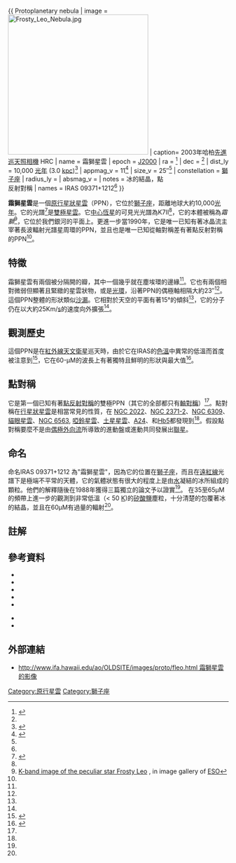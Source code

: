 {{ Protoplanetary nebula
| image = [[Image:Frosty_Leo_Nebula.jpg|320px]]
| caption= 2003年哈柏[[先進巡天照相機|先進巡天照相機]] HRC
| name = 霜獅星雲
| epoch = [[J2000|J2000]]
| ra = {{RA|09|39|53.96}}<ref name="simbad">{{Harv|SIMBAD|2007}}</ref>
| dec = {{DEC|+11|58|52.4}}<ref name="simbad" />
| dist_ly = 10,000 [[光年|光年]] (3.0 [[秒差距|kpc]])<ref name = "Davisetal2005">{{Harv|Davis|Smith|Gledhill|Varricatt|2005}}</ref>
| appmag_v = 11<ref name = "Beuzit1994">{{Harv|Beuzit|Thebault|Perrin|Rouan|1994}}</ref>
| size_v = 25″<ref name="Omont1990" />
| constellation = [[獅子座|獅子座]]
| radius_ly = 
| absmag_v = 
| notes = 冰的結晶，點<br>反射對稱
| names = IRAS 09371+1212<ref name="simbad" />
}}

'''霜獅星雲'''是一個[[原行星狀星雲|原行星狀星雲]]（PPN），它位於[[獅子座|獅子座]]，距離地球大約10,000[[光年|光年]]{{Harv|Davis|Smith|Gledhill|Varricatt|2005}}。它的光譜<ref name="Omont1990">{{Harv|Omont|Forveille|Moseley|Glaccum|1990}}</ref>是[[雙極星雲|雙極星雲]]。它[[中心恆星|中心恆星]]的可見光光譜為K7II<ref name = "Davisetal2005" />，它的本體被稱為''霜獅''<ref>[http://www.eso.org/gallery/v/ESOPIA/Stars/phot-12j-03-normal_001.jpg.html K-band image of the peculiar star Frosty Leo] {{Webarchive|url=https://archive.today/20120730072137/http://www.eso.org/gallery/v/ESOPIA/Stars/phot-12j-03-normal_001.jpg.html |date=2012-07-30 }}, in image gallery of [[ESO|ESO]]</ref>，它位於我們銀河的平面上。{{Harv|Bourke|Hyland|Robinson|Luhman|2000}}更進一步當1990年，它是唯一已知有著冰晶流主宰著長波輻射光譜星周環的PPN，並且也是唯一已知從軸對稱差有著點反射對稱的PPN<ref name="Morris1990" />。

== 特徵 ==
霜獅星雲有兩個被分隔開的瓣，其中一個幾乎就在塵埃環的邊緣<ref name="Morris1990" />。它也有兩個相對微弱但顯著且緊緻的星雲狀物，或是[[行星環|光環]]，沿著PPN的偶極軸相隔大約23″<ref name="Morris1990" />。這個PPN整體的形狀類似[[沙漏|沙漏]]。它相對於天空的平面有著15°的傾斜<ref name = "Davisetal2005" />，它的分子仍在以大約25Km/[[秒|s]]的速度向外擴張<ref name="Morris1987" />。

== 觀測歷史 ==
{{Expand section|date=June 2008}}
這個PPN是在[[紅外線天文衛星|紅外線天文衛星]]巡天時，由於它在IRAS的[[色溫|色溫]]中異常的低溫而首度被注意到<ref name="Morris1990">{{Harv|Morris|Reipurth|1990}}</ref>，它在60-μM的波長上有著獨特且鮮明的形狀與最大值<ref name="Morris1987">{{Harv|Forveille|Morris|Omont|Likkel|1987}}</ref>。

== 點對稱 ==
它是第一個已知有著[[點對稱|點反射對稱]]的雙極PPN（其它的全部都只有[[軸對稱|軸對稱]]）<ref name="Morris1990" />。點對稱在[[行星狀星雲|行星狀星雲]]是相當常見的性質，在 [[NGC_2022|NGC 2022]]、[[NGC_2371|NGC 2371-2]]、[[NGC_6309|NGC 6309]]、[[貓眼星雲|貓眼星雲]]、[[NGC_6563|NGC 6563]], [[啞鈴星雲|啞鈴星雲]]、[[土星星雲|土星星雲]]、[[A24_(星雲)|A24]]、和[[Hb5|Hb5]]都發現到<ref name="Morris1990" />。{{Harvnb|Morris|Reipurth|1990}}假設點對稱要麼不是由[[偶極外向流|偶極外向流]]所導致的進動盤或進動共同發展出[[聯星|聯星]]。

== 命名 ==
{{Harvnb|Forveille|Morris|Omont|Likkel|1987}}命名IRAS 09371+1212 為"霜獅星雲"，因為它的位置在[[獅子座|獅子座]]，而且在[[紅外線|遠紅線]]光譜下是極端不平常的天體，它的氣體狀態有很大的程度上是由[[水|水]]凝結的冰所組成的顆粒。他們的解釋隨後在1988年獲得三篇獨立的論文予以證實<ref name="Morris1990" />。  {{Harvnb|Omont|Forveille|Moseley|Glaccum|1990}}在35至65μM的頻帶上進一步的觀測到非常低溫（< 50 [[熱力學溫標|K]])的[[矽酸鹽|矽酸鹽]]塵粒，十分清楚的包覆著冰的結晶，並且在60μM有過量的輻射<ref name="Morris1990" />。

== 註解 ==
<div class="references-small">
<references/>
</div>

== 參考資料 ==
<div class="references-small">
* {{Citation
 | last1 = Beuzit | first1 = J.-L. | last2 = Thebault | first2 = P.
 | last3 = Perrin | first3 = G. | last4 = Rouan | first4 = D.
 | title = Adaptive optics imaging of the Frosty Leo nebula
 | journal = Astronomy and Astrophysics
 | issn=0004-6361
 | date = November 1994 | volume=291 | issue=1 | pages = L1-L4
 | url = http://adsabs.harvard.edu/abs/1994A&A...291L...1B
|bibcode = 1994A&A...291L...1B }}
* {{Citation
 | last1 = Bourke | first1 = Tyler | last2 = Hyland | first2 = A. R.
 | last3 = Robinson | first3 = Garry | last4 = Luhman | first4 = Kevin
 | title = The Evolutionary Status of the Frosty Leo Nebula
 | journal = Asymmetrical Planetary Nebulae II: From Origins to Microstructures, ASP Conference Series. Edited by J. H. Kastner, N. Soker, and S. Rappaport.
 | isbn=1-58381-026-9 
 | year = 2000 | volume = 199 | issue = 1 | pages = 171
 | url = http://adsabs.harvard.edu/cgi-bin/nph-bib_query?bibcode=2000ASPC..199..171B
}}
* {{Citation
 | last1 = Davis | first1 = C. J. | last2 = Smith | first2 = M. D.
 | last3 = Gledhill | first3 = T. M. | last4 = Varricatt | first4 = W. P.
 | title = Near-infrared echelle spectroscopy of protoplanetary nebulae: probing the fast wind in H<sub>2</sub>
 | journal = Monthly Notices of the Royal Astronomical Society
 | year = 2005 | volume = 360 | issue = 1 | pages = 104–118
 | url = http://adsabs.harvard.edu/cgi-bin/nph-bib_query?bibcode=2005MNRAS.360..104D
|arxiv = astro-ph/0503327 |bibcode = 2005MNRAS.360..104D |doi = 10.1111/j.1365-2966.2005.09018.x }}
* {{Citation
 | last1 = Forveille | first1 = T. | last2 = Morris | first2 = M.
 | last3 = Omont | first3 = A. | last4 = Likkel | first4 = L.
 | title = IRAS 09371+1212 - an icy evolved, mass-losing star with a unique IR spectrum
 | journal = Astronomy and Astrophysics
 | issn=0004-6361
 | date = April 1987 | volume = 176 | issue = 1 | pages = L13-L16
 | url = http://adsabs.harvard.edu/abs/1987A%26A...176L..13F
|bibcode = 1987A&A...176L..13F }}
* {{Citation | last1 = Morris | first1 = Mark | last2 = Reipurth | first2 = Bo | title = The optical form of the bipolar preplanetary nebula IRAS 09371 + 1212 | journal = Astronomical Society of the Pacific, Publications | issn = 0004-6280 | date = April 1990 | volume = 102 | issue =  | pages = 446–453 | url = http://adsabs.harvard.edu/abs/1990PASP..102..446M | accessdate = 2013-09-16 | archive-date = 2016-01-06 | archive-url = https://web.archive.org/web/20160106080915/http://adsabs.harvard.edu/abs/1990PASP..102..446M | dead-url = no }}

* {{Citation
 | last1 = Omont | first1 = A. | last2 = Forveille | first2 = T.
 | last3 = Moseley | first3 = S. H. | last4 = Glaccum | first4 = W. J.
 | last5 = Harvey | first5 = P. M. | last6 = Likkel | first6 = L.
 | last7 = Loewenstein | first7 = R. F. | last8 = Lisse | first8 = C. M.
 | title = Observations of 40-70 micron bands of ice in IRAS 09371 + 1212 and other stars
 | journal = Astrophysical Journal, Part 2 - Letters
 | issn=0004-637X
 | date = May 20, 1990 | volume=355 | issue=  | pages = L27-L30
 | url = http://adsabs.harvard.edu/abs/1990ApJ...355L..27O
|bibcode = 1990ApJ...355L..27O |doi = 10.1086/185730 }}
* {{Citation
 | last1 = SIMBAD
 | title = Results for Frosty Leo Nebula
 | authorlink = SIMBAD
 | journal = 
 | date = January 7, 2007
 | publisher = SIMBAD, Centre de Données Astronomiques de Strasbourg
 | url = http://simbad.u-strasbg.fr/simbad/sim-id?protocol=html&Ident=Frosty+Leo+Nebula
 | accessdate = 2013-09-16
 | archive-date = 2015-12-19
 | archive-url = https://web.archive.org/web/20151219152649/http://simbad.u-strasbg.fr/simbad/sim-id?protocol=html&Ident=Frosty+Leo+Nebula
 | dead-url = no
 }}
</div>

== 外部連結 ==
* [http:// http://www.ifa.hawaii.edu/ao/OLDSITE/images/proto/fleo.html 霜獅星雲的影像]

[[Category:原行星雲|Category:原行星雲]]
[[Category:獅子座|Category:獅子座]]